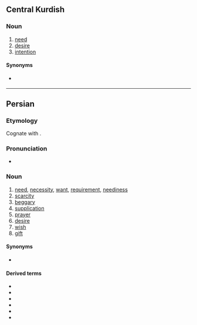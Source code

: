 ==Central Kurdish==

===Noun===
{{ckb-noun}}

# [[need]]
# [[desire]]
# [[intention]]

====Synonyms====
* {{sense|intention}} {{l|ckb|مەبەس}}

----

==Persian==

===Etymology===
Cognate with {{cog|sog||tr=‘ny’z(h)||need}}.

===Pronunciation===
* {{fa-IPA|n|i|y|ā|z}}

===Noun===
{{fa-regional|نیاز|نیاز|ниёз}}
{{fa-noun|tr=niyâz|pl=نیازها|pltr=niyâz-hâ}}

# [[need]], [[necessity]], [[want]], [[requirement]], [[neediness]]
# [[scarcity]]
# [[beggary]]
# [[supplication]]
# [[prayer]]
# [[desire]]
# [[wish]]
# [[gift]]

====Synonyms====
* {{l|fa|احتیاج|tr=ehtiyâj}}

====Derived terms====
* {{l|fa|نیازمند|tr=niyâzmand}}
* {{l|fa|نیاز آوردن|tr=niyâz âvordan}}
* {{l|fa|نیاز داشتن|tr=niyâz dâštan}}
* {{l|fa|نیاز کردن|tr=niyâz kardan}}
* {{l|fa|نیاز گذاشتن|tr=niyâz gozâštan}}
* {{l|fa|نیازیدن|sc=fa-Arab|tr=niyâzidan}}